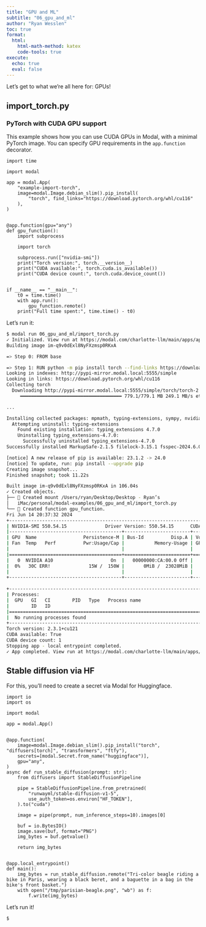 ```yaml
---
title: "GPU and ML"
subtitle: "06_gpu_and_ml"
author: "Ryan Wesslen"
toc: true
format:
  html:
    html-math-method: katex
    code-tools: true
execute:
  echo: true
  eval: false
---
```


Let's get to what we're all here for: GPUs!

## import_torch.py

### PyTorch with CUDA GPU support

This example shows how you can use CUDA GPUs in Modal, with a minimal PyTorch image. You can specify GPU requirements in the `app.function` decorator.

```.python
import time

import modal

app = modal.App(
    "example-import-torch",
    image=modal.Image.debian_slim().pip_install(
        "torch", find_links="https://download.pytorch.org/whl/cu116"
    ),
)


@app.function(gpu="any")
def gpu_function():
    import subprocess

    import torch

    subprocess.run(["nvidia-smi"])
    print("Torch version:", torch.__version__)
    print("CUDA available:", torch.cuda.is_available())
    print("CUDA device count:", torch.cuda.device_count())


if __name__ == "__main__":
    t0 = time.time()
    with app.run():
        gpu_function.remote()
    print("Full time spent:", time.time() - t0)
```

Let's run it:

```bash
$ modal run 06_gpu_and_ml/import_torch.py 
✓ Initialized. View run at https://modal.com/charlotte-llm/main/apps/ap-xxxxxxxxxx
Building image im-q9v0dExl8NyFXzmsp0RKxA

=> Step 0: FROM base

=> Step 1: RUN python -m pip install torch --find-links https://download.pytorch.org/whl/cu116
Looking in indexes: http://pypi-mirror.modal.local:5555/simple
Looking in links: https://download.pytorch.org/whl/cu116
Collecting torch
  Downloading http://pypi-mirror.modal.local:5555/simple/torch/torch-2.3.1-cp310-cp310-manylinux1_x86_64.whl (779.1 MB)
     ━━━━━━━━━━━━━━━━━━━━━━━━━━━━━━━━━━━━━ 779.1/779.1 MB 249.1 MB/s eta 0:00:00

...

Installing collected packages: mpmath, typing-extensions, sympy, nvidia-nvtx-cu12, nvidia-nvjitlink-cu12, nvidia-nccl-cu12, nvidia-curand-cu12, nvidia-cufft-cu12, nvidia-cuda-runtime-cu12, nvidia-cuda-nvrtc-cu12, nvidia-cuda-cupti-cu12, nvidia-cublas-cu12, networkx, MarkupSafe, fsspec, filelock, triton, nvidia-cusparse-cu12, nvidia-cudnn-cu12, jinja2, nvidia-cusolver-cu12, torch
  Attempting uninstall: typing-extensions
    Found existing installation: typing_extensions 4.7.0
    Uninstalling typing_extensions-4.7.0:
      Successfully uninstalled typing_extensions-4.7.0
Successfully installed MarkupSafe-2.1.5 filelock-3.15.1 fsspec-2024.6.0 jinja2-3.1.4 mpmath-1.3.0 networkx-3.3 nvidia-cublas-cu12-12.1.3.1 nvidia-cuda-cupti-cu12-12.1.105 nvidia-cuda-nvrtc-cu12-12.1.105 nvidia-cuda-runtime-cu12-12.1.105 nvidia-cudnn-cu12-8.9.2.26 nvidia-cufft-cu12-11.0.2.54 nvidia-curand-cu12-10.3.2.106 nvidia-cusolver-cu12-11.4.5.107 nvidia-cusparse-cu12-12.1.0.106 nvidia-nccl-cu12-2.20.5 nvidia-nvjitlink-cu12-12.5.40 nvidia-nvtx-cu12-12.1.105 sympy-1.12.1 torch-2.3.1 triton-2.3.1 typing-extensions-4.12.2

[notice] A new release of pip is available: 23.1.2 -> 24.0
[notice] To update, run: pip install --upgrade pip
Creating image snapshot...
Finished snapshot; took 11.22s

Built image im-q9v0dExl8NyFXzmsp0RKxA in 106.04s
✓ Created objects.
├── 🔨 Created mount /Users/ryan/Desktop/Desktop - Ryan’s 
│   iMac/personal/modal-examples/06_gpu_and_ml/import_torch.py
└── 🔨 Created function gpu_function.
Fri Jun 14 20:37:32 2024       
+-----------------------------------------------------------------------------------------+
| NVIDIA-SMI 550.54.15              Driver Version: 550.54.15      CUDA Version: 12.4     |
|-----------------------------------------+------------------------+----------------------+
| GPU  Name                 Persistence-M | Bus-Id          Disp.A | Volatile Uncorr. ECC |
| Fan  Temp   Perf          Pwr:Usage/Cap |           Memory-Usage | GPU-Util  Compute M. |
|                                         |                        |               MIG M. |
|=========================================+========================+======================|
|   0  NVIDIA A10                     On  |   00000000:CA:00.0 Off |                 ERR! |
|  0%   30C ERR!              15W /  150W |       0MiB /  23028MiB |      0%      Default |
|                                         |                        |                  N/A |
+-----------------------------------------+------------------------+----------------------+
                                                                                         
+-----------------------------------------------------------------------------------------+
| Processes:                                                                              |
|  GPU   GI   CI        PID   Type   Process name                              GPU Memory |
|        ID   ID                                                               Usage      |
|=========================================================================================|
|  No running processes found                                                             |
+-----------------------------------------------------------------------------------------+
Torch version: 2.3.1+cu121
CUDA available: True
CUDA device count: 1
Stopping app - local entrypoint completed.
✓ App completed. View run at https://modal.com/charlotte-llm/main/apps/ap-xxxxxxxxxx
```

## Stable diffusion via HF

For this, you'll need to create a secret via Modal for Huggingface.

```.python
import io
import os

import modal

app = modal.App()


@app.function(
    image=modal.Image.debian_slim().pip_install("torch", "diffusers[torch]", "transformers", "ftfy"),
    secrets=[modal.Secret.from_name("huggingface")],
    gpu="any",
)
async def run_stable_diffusion(prompt: str):
    from diffusers import StableDiffusionPipeline

    pipe = StableDiffusionPipeline.from_pretrained(
        "runwayml/stable-diffusion-v1-5",
        use_auth_token=os.environ["HF_TOKEN"],
    ).to("cuda")

    image = pipe(prompt, num_inference_steps=10).images[0]

    buf = io.BytesIO()
    image.save(buf, format="PNG")
    img_bytes = buf.getvalue()

    return img_bytes


@app.local_entrypoint()
def main():
    img_bytes = run_stable_diffusion.remote("Tri-color beagle riding a bike in Paris, wearing a black beret, and a baguette in a bag in the bike's front basket.")
    with open("/tmp/parisian-beagle.png", "wb") as f:
        f.write(img_bytes)

```

Let's run it!

```bash
$ 
```